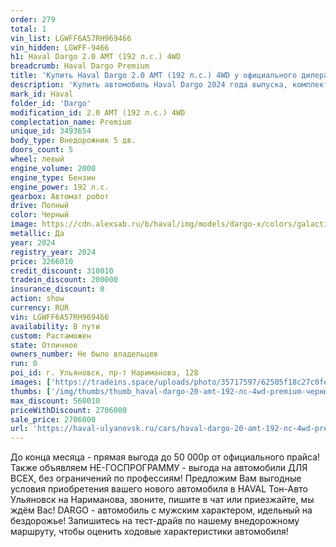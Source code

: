 ```yaml
---
order: 279
total: 1
vin_list: LGWFF6A57RH969466
vin_hidden: LGWFF-9466
h1: Haval Dargo 2.0 AMT (192 л.с.) 4WD
breadcrumb: Haval Dargo Premium
title: 'Купить Haval Dargo 2.0 AMT (192 л.с.) 4WD у официального дилера в Ульяновске'
description: 'Купить автомобиль Haval Dargo 2024 года выпуска, комплектация Premium, цвет - Черный, двигатель - 2.0 AMT (192 л.с.) 4WD у официального дилера в г. Ульяновск. Стоимость данного автомобиля Haval Dargo – 2706000'
mark_id: Haval
folder_id: 'Dargo'
modification_id: 2.0 AMT (192 л.с.) 4WD
complectation_name: Premium
unique_id: 3493654
body_type: Внедорожник 5 дв.
doors_count: 5
wheel: левый
engine_volume: 2000
engine_type: Бензин
engine_power: 192 л.с.
gearbox: Автомат робот
drive: Полный
color: Черный
image: https://cdn.alexsab.ru/b/haval/img/models/dargo-x/colors/galactic-black.webp
metallic: Да
year: 2024
registry_year: 2024
price: 3266010
credit_discount: 310010
tradein_discount: 200000
insurance_discount: 0
action: show
currency: RUR
vin: LGWFF6A57RH969466
availability: В пути
custom: Растаможен
state: Отличное
owners_number: Не было владельцев
run: 0
poi_id: г. Ульяновск, пр-т Нариманова, 128
images: ['https://tradeins.space/uploads/photo/35717597/62505f18c27c0fe81eebaa0f10d00691.JPG', 'https://tradeins.space/uploads/photo/35717598/6ddd4ca587e14361d06f3a18de082eef.JPG', 'https://tradeins.space/uploads/photo/35717599/1eb60e2ff22413eeca760d634c44ad99.JPG', 'https://tradeins.space/uploads/photo/35717600/e1b895257d41c58b8307ca29be0ee3d7.JPG', 'https://tradeins.space/uploads/photo/35717601/206bbac34fef9bf6df1446870d27420d.JPG', 'https://tradeins.space/uploads/photo/35717602/c576a281aba5d1d1a551e5046e382d3f.JPG', 'https://tradeins.space/uploads/photo/35717603/4e094d54c99a7fc2560cf213734d8cf5.JPG', 'https://tradeins.space/uploads/photo/35717604/619fb1f42e5760b2a68628512f07e2c8.JPG', 'https://tradeins.space/uploads/photo/35717605/17cd873f3700841fa34d281bcde3c4c2.JPG', 'https://tradeins.space/uploads/photo/35717606/ff1f8639440bc994d024f79b36915685.JPG', 'https://tradeins.space/uploads/photo/35717607/a2f73da5e45be099cc059c01b4e52f31.JPG', 'https://tradeins.space/uploads/photo/35717608/ec04cb44c10773a0b8de5a2c009ad1d3.JPG', 'https://tradeins.space/uploads/photo/35717609/65e95c6c642f0d8320cd5d0b789d630a.JPG', 'https://tradeins.space/uploads/photo/35717610/4efa012143a7f3f3529eda544767a78e.JPG', 'https://tradeins.space/uploads/photo/35717611/73e622770e2587073851e2607acb9b83.JPG', 'https://tradeins.space/uploads/photo/35717612/8220721c67c8b745eec326d99208813d.JPG']
thumbs: ['/img/thumbs/thumb_haval-dargo-20-amt-192-лс-4wd-premium-черный-2024_00691_0.webp', '/img/thumbs/thumb_haval-dargo-20-amt-192-лс-4wd-premium-черный-2024_82eef_1.webp', '/img/thumbs/thumb_haval-dargo-20-amt-192-лс-4wd-premium-черный-2024_4ad99_2.webp', '/img/thumbs/thumb_haval-dargo-20-amt-192-лс-4wd-premium-черный-2024_ee3d7_3.webp', '/img/thumbs/thumb_haval-dargo-20-amt-192-лс-4wd-premium-черный-2024_7420d_4.webp']
max_discount: 560010
priceWithDiscount: 2706000
sale_price: 2706000
url: 'https://haval-ulyanovsk.ru/cars/haval-dargo-20-amt-192-лс-4wd-premium-черный-2024/'
---
```

До конца месяца - прямая выгода до 50 000р от официального прайса! Также объявляем НЕ-ГОСПРОГРАММУ - выгода на автомобили ДЛЯ ВСЕХ, без ограничений по профессиям! Предложим Вам выгодные условия приобретения вашего нового автомобиля в HAVAL Тон-Авто Ульяновск на Нариманова, звоните, пишите в чат или приезжайте, мы ждём Вас! DARGO - автомобиль с мужским характером, идельный на бездорожье! Запишитесь на тест-драйв по нашему внедорожному маршруту, чтобы оценить ходовые характеристики автомобиля!
